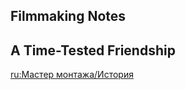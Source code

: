 {{Event Tabs}}

==Filmmaking Notes==
{{Transclude|Filmmaking Notes|Dialogue|main=1|top=1}}

==A Time-Tested Friendship==
{{Transclude|A Time-Tested Friendship|Dialogue|main=1|top=1}}

[[ru:Мастер монтажа/История]]